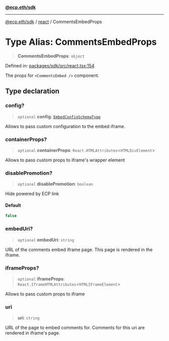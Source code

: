 [**@ecp.eth/sdk**](/sdk-reference/index.mdx)

***

[@ecp.eth/sdk](/sdk-reference/index.mdx) / [react](/sdk-reference/react/index.mdx) / CommentsEmbedProps

# Type Alias: CommentsEmbedProps

> **CommentsEmbedProps**: `object`

Defined in: [packages/sdk/src/react.tsx:154](https://github.com/ecp-eth/comments-monorepo/blob/main/packages/sdk/src/react.tsx#L154)

The props for `<CommentsEmbed />` component.

## Type declaration

### config?

> `optional` **config**: [`EmbedConfigSchemaType`](/sdk-reference/react/type-aliases/EmbedConfigSchemaType.mdx)

Allows to pass custom configuration to the embed iframe.

### containerProps?

> `optional` **containerProps**: `React.HTMLAttributes`\<`HTMLDivElement`\>

Allows to pass custom props to iframe's wrapper element

### disablePromotion?

> `optional` **disablePromotion**: `boolean`

Hide powered by ECP link

#### Default

```ts
false
```

### embedUri?

> `optional` **embedUri**: `string`

URL of the comments embed iframe page. This page is rendered in the iframe.

### iframeProps?

> `optional` **iframeProps**: `React.IframeHTMLAttributes`\<`HTMLIFrameElement`\>

Allows to pass custom props to iframe

### uri

> **uri**: `string`

URL of the page to embed comments for. Comments for this uri are rendered in iframe's page.
